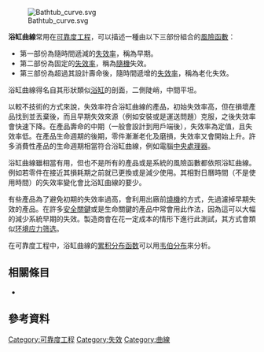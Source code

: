 {{expand|time=2017-12-06T21:29:54+00:00}}
{{refimprove|time=2017-12-06T21:29:54+00:00}}
[[File:Bathtub_curve.svg|thumb]]

'''浴缸曲線'''常用在[[可靠度工程|可靠度工程]]，可以描述一種由以下三部份組合的[[風險函數|風險函數]]：

*第一部份為隨時間遞減的[[失效率|失效率]]，稱為早期{{le|失效|failure}}。
*第二部份為固定的[[失效率|失效率]]，稱為[[隨機|隨機]]失效。
*第三部份為超過其設計壽命後，隨時間遞增的[[失效率|失效率]]，稱為老化失效。

浴缸曲線得名自其形狀類似[[浴缸|浴缸]]的剖面，二側陡峭，中間平坦。

以較不技術的方式來說，失效率符合浴缸曲線的產品，初始失效率高，但在損壞產品找到並丟棄後，而且早期失效來源（例如安裝或是運送問題）克服，之後失效率會快速下降。在產品壽命的中期（一般會設計到用戶端後），失效率為定值，且失效率低。在產品生命週期的後期，零件漸漸老化及磨損，失效率又會開始上升。許多消費性產品的生命週期相當符合浴缸曲線，例如電腦[[中央處理器|中央處理器]]{{cn}}。

浴缸曲線雖相當有用，但也不是所有的產品或是系統的風險函數都依照浴缸曲線。例如若零件在接近其損耗期之前就已更換或是減少使用。其相對日曆時間（不是使用時間）的失效率變化會比浴缸曲線的要少。

有些產品為了避免初期的失效率過高，會利用出廠前[[燒機|燒機]]的方式，先過濾掉早期失效的產品。在許多[[安全關鍵|安全關鍵]]或是生命關鍵的產品中常會用此作法，因為這可以大幅的減少系統早期的失效。製造商會在花一定成本的情形下進行此測試，其方式會類似[[环境应力筛选|环境应力筛选]]。

在可靠度工程中，浴缸曲線的[[累积分布函数|累积分布函数]]可以用[[韦伯分布|韦伯分布]]來分析{{cn}}。

==相關條目==
*{{le|高馬氏人類死亡率定律|Gompertz–Makeham law of mortality}}

==參考資料==
{{Reflist}}
{{Cite journal| doi = 10.1109/TR.2002.804492| issn = 0018-9529| volume = 52| issue = 1| pages = 125–129| last1 = Klutke| first1 = G.| last2 = Kiessler| first2 = P.C.| last3 = Wortman| first3 = M.A.| title = A critical look at the bathtub curve| journal = IEEE Transactions on Reliability| accessdate = 2015-06-16| url = http://ieeexplore.ieee.org/lpdocs/epic03/wrapper.htm?arnumber=1179819}}


{{DEFAULTSORT:Bathtub Curve}}
[[Category:可靠度工程|Category:可靠度工程]]
[[Category:失效|Category:失效]]
[[Category:曲線|Category:曲線]]